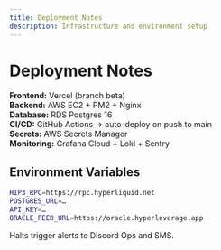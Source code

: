 ```yaml
---
title: Deployment Notes
description: Infrastructure and environment setup
---
```


# Deployment Notes

**Frontend:** Vercel (branch beta)  
**Backend:** AWS EC2 + PM2 + Nginx  
**Database:** RDS Postgres 16  
**CI/CD:** GitHub Actions → auto-deploy on push to main  
**Secrets:** AWS Secrets Manager  
**Monitoring:** Grafana Cloud + Loki + Sentry

## Environment Variables
```bash
HIP3_RPC=https://rpc.hyperliquid.net  
POSTGRES_URL=…  
API_KEY=…  
ORACLE_FEED_URL=https://oracle.hyperleverage.app  
```

Halts trigger alerts to Discord Ops and SMS.
